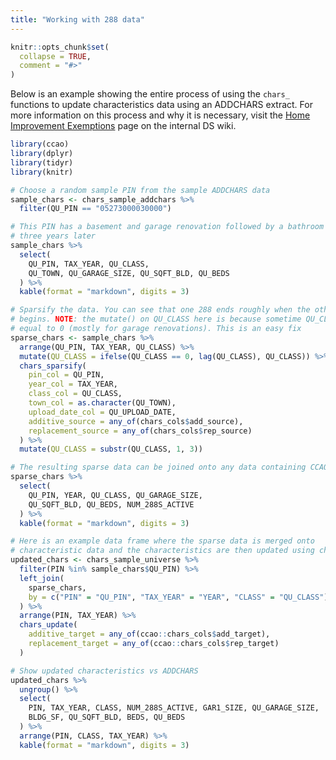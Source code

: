 ---
title: "Working with 288 data"
---

```{r, include = FALSE}
knitr::opts_chunk$set(
  collapse = TRUE,
  comment = "#>"
)
```

Below is an example showing the entire process of using the `chars_` functions to update characteristics data using an ADDCHARS extract. For more information on this process and why it is necessary, visit the [Home Improvement Exemptions](https://datascience.cookcountyassessor.com/wiki/residential/addchars.md) page on the internal DS wiki.

```{r, message=FALSE, results='asis'}
library(ccao)
library(dplyr)
library(tidyr)
library(knitr)

# Choose a random sample PIN from the sample ADDCHARS data
sample_chars <- chars_sample_addchars %>%
  filter(QU_PIN == "05273000030000")

# This PIN has a basement and garage renovation followed by a bathroom reno
# three years later
sample_chars %>%
  select(
    QU_PIN, TAX_YEAR, QU_CLASS,
    QU_TOWN, QU_GARAGE_SIZE, QU_SQFT_BLD, QU_BEDS
  ) %>%
  kable(format = "markdown", digits = 3)

# Sparsify the data. You can see that one 288 ends roughly when the other one
# begins. NOTE: the mutate() on QU_CLASS here is because sometime QU_CLASS is
# equal to 0 (mostly for garage renovations). This is an easy fix
sparse_chars <- sample_chars %>%
  arrange(QU_PIN, TAX_YEAR, QU_CLASS) %>%
  mutate(QU_CLASS = ifelse(QU_CLASS == 0, lag(QU_CLASS), QU_CLASS)) %>%
  chars_sparsify(
    pin_col = QU_PIN,
    year_col = TAX_YEAR, 
    class_col = QU_CLASS,
    town_col = as.character(QU_TOWN),
    upload_date_col = QU_UPLOAD_DATE,
    additive_source = any_of(chars_cols$add_source),
    replacement_source = any_of(chars_cols$rep_source)
  ) %>%
  mutate(QU_CLASS = substr(QU_CLASS, 1, 3))

# The resulting sparse data can be joined onto any data containing CCAOSFCHARS
sparse_chars %>%
  select(
    QU_PIN, YEAR, QU_CLASS, QU_GARAGE_SIZE, 
    QU_SQFT_BLD, QU_BEDS, NUM_288S_ACTIVE
  ) %>%
  kable(format = "markdown", digits = 3)

# Here is an example data frame where the sparse data is merged onto
# characteristic data and the characteristics are then updated using chars_update()
updated_chars <- chars_sample_universe %>%
  filter(PIN %in% sample_chars$QU_PIN) %>%
  left_join(
    sparse_chars,
    by = c("PIN" = "QU_PIN", "TAX_YEAR" = "YEAR", "CLASS" = "QU_CLASS")
  ) %>%
  arrange(PIN, TAX_YEAR) %>%
  chars_update(
    additive_target = any_of(ccao::chars_cols$add_target),
    replacement_target = any_of(ccao::chars_cols$rep_target)
  )

# Show updated characteristics vs ADDCHARS
updated_chars %>%
  ungroup() %>%
  select(
    PIN, TAX_YEAR, CLASS, NUM_288S_ACTIVE, GAR1_SIZE, QU_GARAGE_SIZE,
    BLDG_SF, QU_SQFT_BLD, BEDS, QU_BEDS
  ) %>%
  arrange(PIN, CLASS, TAX_YEAR) %>%
  kable(format = "markdown", digits = 3)

```
